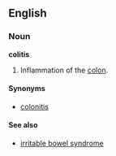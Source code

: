 {{wikipedia}}
==English==
===Noun===
'''colitis''' 

# {{pathology}} Inflammation of the [[colon]].

==== Synonyms ====
*[[colonitis]]

==== See also ====
*[[irritable bowel syndrome]]